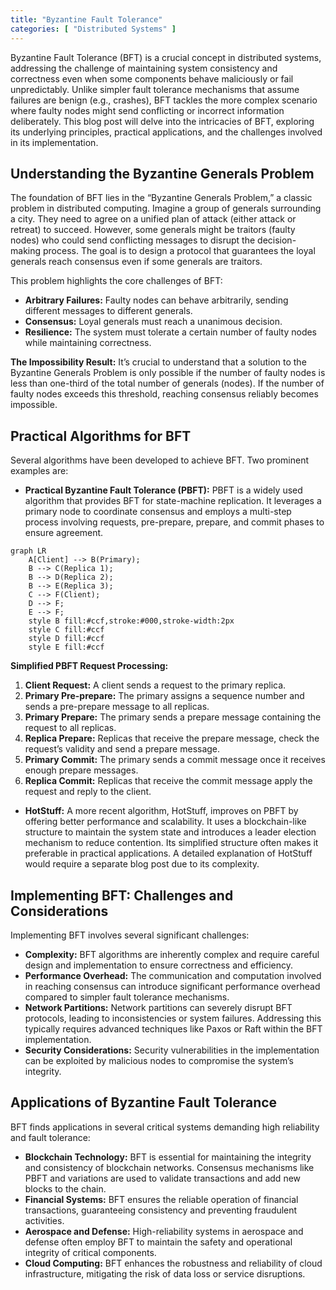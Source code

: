 ```yaml
---
title: "Byzantine Fault Tolerance"
categories: [ "Distributed Systems" ]
---
```



Byzantine Fault Tolerance (BFT) is a crucial concept in distributed systems, addressing the challenge of maintaining system consistency and correctness even when some components behave maliciously or fail unpredictably.  Unlike simpler fault tolerance mechanisms that assume failures are benign (e.g., crashes), BFT tackles the more complex scenario where faulty nodes might send conflicting or incorrect information deliberately.  This blog post will delve into the intricacies of BFT, exploring its underlying principles, practical applications, and the challenges involved in its implementation.


## Understanding the Byzantine Generals Problem

The foundation of BFT lies in the "Byzantine Generals Problem," a classic problem in distributed computing. Imagine a group of generals surrounding a city. They need to agree on a unified plan of attack (either attack or retreat) to succeed. However, some generals might be traitors (faulty nodes) who could send conflicting messages to disrupt the decision-making process.  The goal is to design a protocol that guarantees the loyal generals reach consensus even if some generals are traitors.

This problem highlights the core challenges of BFT:

* **Arbitrary Failures:**  Faulty nodes can behave arbitrarily, sending different messages to different generals.
* **Consensus:**  Loyal generals must reach a unanimous decision.
* **Resilience:** The system must tolerate a certain number of faulty nodes while maintaining correctness.

**The Impossibility Result:**  It's crucial to understand that a solution to the Byzantine Generals Problem is only possible if the number of faulty nodes is less than one-third of the total number of generals (nodes).  If the number of faulty nodes exceeds this threshold, reaching consensus reliably becomes impossible.


## Practical Algorithms for BFT

Several algorithms have been developed to achieve BFT.  Two prominent examples are:

* **Practical Byzantine Fault Tolerance (PBFT):**  PBFT is a widely used algorithm that provides BFT for state-machine replication. It leverages a primary node to coordinate consensus and employs a multi-step process involving requests, pre-prepare, prepare, and commit phases to ensure agreement.

```mermaid
graph LR
    A[Client] --> B(Primary);
    B --> C(Replica 1);
    B --> D(Replica 2);
    B --> E(Replica 3);
    C --> F(Client);
    D --> F;
    E --> F;
    style B fill:#ccf,stroke:#000,stroke-width:2px
    style C fill:#ccf
    style D fill:#ccf
    style E fill:#ccf
```

**Simplified PBFT Request Processing:**

1. **Client Request:** A client sends a request to the primary replica.
2. **Primary Pre-prepare:** The primary assigns a sequence number and sends a pre-prepare message to all replicas.
3. **Primary Prepare:**  The primary sends a prepare message containing the request to all replicas.
4. **Replica Prepare:** Replicas that receive the prepare message, check the request’s validity and send a prepare message.
5. **Primary Commit:** The primary sends a commit message once it receives enough prepare messages.
6. **Replica Commit:** Replicas that receive the commit message apply the request and reply to the client.

* **HotStuff:** A more recent algorithm, HotStuff, improves on PBFT by offering better performance and scalability. It uses a blockchain-like structure to maintain the system state and introduces a leader election mechanism to reduce contention.  Its simplified structure often makes it preferable in practical applications.  A detailed explanation of HotStuff would require a separate blog post due to its complexity.



## Implementing BFT: Challenges and Considerations

Implementing BFT involves several significant challenges:

* **Complexity:** BFT algorithms are inherently complex and require careful design and implementation to ensure correctness and efficiency.
* **Performance Overhead:**  The communication and computation involved in reaching consensus can introduce significant performance overhead compared to simpler fault tolerance mechanisms.
* **Network Partitions:** Network partitions can severely disrupt BFT protocols, leading to inconsistencies or system failures.  Addressing this typically requires advanced techniques like Paxos or Raft within the BFT implementation.
* **Security Considerations:**  Security vulnerabilities in the implementation can be exploited by malicious nodes to compromise the system's integrity.


##  Applications of Byzantine Fault Tolerance

BFT finds applications in several critical systems demanding high reliability and fault tolerance:

* **Blockchain Technology:**  BFT is essential for maintaining the integrity and consistency of blockchain networks.  Consensus mechanisms like PBFT and variations are used to validate transactions and add new blocks to the chain.
* **Financial Systems:**  BFT ensures the reliable operation of financial transactions, guaranteeing consistency and preventing fraudulent activities.
* **Aerospace and Defense:**  High-reliability systems in aerospace and defense often employ BFT to maintain the safety and operational integrity of critical components.
* **Cloud Computing:**  BFT enhances the robustness and reliability of cloud infrastructure, mitigating the risk of data loss or service disruptions.




